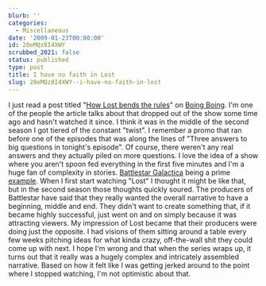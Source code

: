 ```yaml
---
blurb: ''
categories:
  - Miscellaneous
date: '2009-01-23T00:00:00'
id: 20eMQz8I4XWY
scrubbed_2021: false
status: published
type: post
title: I have no faith in Lost
slug: 20eMQz8I4XWY--i-have-no-faith-in-lost
---
```


I just read a post titled
"[How Lost bends the rules](http://www.boingboing.net/2009/01/22/how-lost-bends-the-r.html)"
on [Boing Boing](http://www.boingboing.net/). I'm one of the people
the article talks about that dropped out of the show some time ago
and hasn't watched it since. I think it was in the middle of the
second season I got tiered of the constant "twist". I remember a
promo that ran before one of the episodes that was along the lines
of "Three answers to big questions in tonight's episode". Of
course, there weren't any real answers and they actually piled on
more questions. I love the idea of a show where you aren't spoon
fed everything in the first five minutes and I'm a huge fan of
complexity in stories.
[Battlestar Galactica](http://www.scifi.com/battlestar/) being a
prime
[example](http://www.alanwsmith.com/blog/2006/02/battlestar/). When
I first start watching "Lost" I thought it might be like that, but
in the second season those thoughts quickly soured. The producers
of Battlestar have said that they really wanted the overall
narrative to have a beginning, middle and end. They didn't want to
create something that, if it became highly successful, just went on
and on simply because it was attracting viewers. My impression of
Lost became that their producers were doing just the opposite. I
had visions of them sitting around a table every few weeks pitching
ideas for what kinda crazy, off-the-wall shit they could come up
with next. I hope I'm wrong and that when the series wraps up, it
turns out that it really was a hugely complex and intricately
assembled narrative. Based on how it felt like I was getting jerked
around to the point where I stopped watching, I'm not optimistic
about that.

